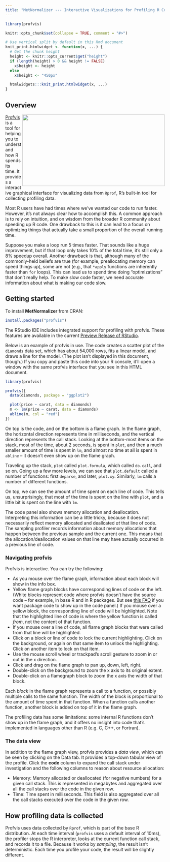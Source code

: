 ```yaml
---
title: "MetNormalizer --- Interactive Visualizations for Profiling R Code"
---
```


```r
library(profvis)

knitr::opts_chunk$set(collapse = TRUE, comment = "#>")

# Use vertical split by default in this Rmd document
knit_print.htmlwidget <- function(x, ...) {
  # Get the chunk height
  height <- knitr::opts_current$get("height")
  if (length(height) > 0 && height != FALSE)
    x$height <- height
  else
    x$height <- "450px"

  htmlwidgets:::knit_print.htmlwidget(x, ...)
}
```

## Overview

<img src="images/profvis.png" id="overview-image" width=450 height=225 align="right"/>

[Profvis](https://github.com/rstudio/profvis) is a tool for helping you to understand how R spends its time. It provides a interactive graphical interface for visualizing data from `Rprof`, R's built-in tool for collecting profiling data.

Most R users have had times where we've wanted our code to run faster. However, it's not always clear how to accomplish this. A common approach is to rely on intuition, and on wisdom from the broader R community about speeding up R code. One drawback to this is it can lead to a focus on optimizing things that actually take a small proportion of the overall running time.

Suppose you make a loop run 5 times faster. That sounds like a huge improvement, but if that loop only takes 10% of the total time, it's still only a 8% speedup overall. Another drawback is that, although many of the commonly-held beliefs are true (for example, preallocating memory can speed things up), some are not (e.g., that `*apply` functions are inherently faster than `for` loops). This can lead us to spend time doing "optimizations" that don't really help. To make slow code faster, we need accurate information about what is making our code slow.

## Getting started

To install **MetNormalizer** from CRAN:

```r
install.packages("profvis")
```

The RStudio IDE includes integrated support for profiling with profvis. These features are available in the current [Preview Release of RStudio](https://www.rstudio.com/products/rstudio/download/preview/).

Below is an example of profvis in use. The code creates a scatter plot of the `diamonds` data set, which has about 54,000 rows, fits a linear model, and draws a line for the model. (The plot isn't displayed in this document, though.) If you copy and paste this code into your R console, it'll open a window with the same profvis interface that you see in this HTML document.

```r
library(profvis)

profvis({
  data(diamonds, package = "ggplot2")

  plot(price ~ carat, data = diamonds)
  m <- lm(price ~ carat, data = diamonds)
  abline(m, col = "red")
})
```

On top is the code, and on the bottom is a flame graph. In the flame graph, the horizontal direction represents time in milliseconds, and the vertical direction represents the call stack. Looking at the bottom-most items on the stack, most of the time, about 2 seconds, is spent in `plot`, and then a much smaller amount of time is spent in `lm`, and almost no time at all is spent in `abline` -- it doesn't even show up on the flame graph.

Traveling up the stack, `plot` called `plot.formula`, which called `do.call`, and so on. Going up a few more levels, we can see that `plot.default` called a number of functions: first `deparse`, and later, `plot.xy`. Similarly, `lm` calls a number of different functions.

On top, we can see the amount of time spent on each line of code. This tells us, unsurprisingly, that most of the time is spent on the line with `plot`, and a little bit is spent on the line with `lm`.

The code panel also shows memory allocation and deallocation. Interpreting this information can be a little tricky, because it does not necessarily reflect memory allocated and deallcated *at* that line of code. The sampling profiler records information about memory allocations that happen between the previous sample and the current one. This means that the allocation/deallocation values on that line may have actually occurred in a previous line of code.

### Navigating profvis

Profvis is interactive. You can try the following:

* As you mouse over the flame graph, information about each block will show in the info box.
* Yellow flame graph blocks have corresponding lines of code on the left. (White blocks represent code where profvis doesn't have the source code -- for example, in base R and in R packages. But see [this FAQ](#how-do-i-get-code-from-an-r-package-to-show-in-the-code-panel) if you want package code to show up in the code panel.) If you mouse over a yellow block, the corresponding line of code will be highlighted. Note that the highlighted line of code is where the yellow function is called *from*, not the content of that function.
* If you mouse over a line of code, all flame graph blocks that were called from that line will be highlighted.
* Click on a block or line of code to lock the current highlighting. Click on the background, or again on that same item to unlock the highlighting. Click on another item to lock on that item.
* Use the mouse scroll wheel or trackpad's scroll gesture to zoom in or out in the x direction.
* Click and drag on the flame graph to pan up, down, left, right.
* Double-click on the background to zoom the x axis to its original extent.
* Double-click on a flamegraph block to zoom the x axis the width of that block.

Each *block* in the flame graph represents a call to a function, or possibly multiple calls to the same function. The width of the block is proportional to the amount of time spent in that function. When a function calls another function, another block is added on top of it in the flame graph.

The profiling data has some limitations: some internal R functions don't show up in the flame graph, and it offers no insight into code that's implemented in languages other than R (e.g. C, C++, or Fortran).

### The data view

In addition to the flame graph view, profvis provides a *data view*, which can be seen by clicking on the Data tab. It provides a top-down tabular view of the profile. Click the **code** column to expand the call stack under investigation and the following columns to reason about resource allocation:

* Memory: Memory allocated or deallocated (for negative numbers) for a given call stack. This is represented in megabytes and aggregated over all the call stacks over the code in the given row.
* Time: Time spent in milliseconds. This field is also aggregated over all the call stacks executed over the code in the given row.

## How profiling data is collected

Profvis uses data collected by `Rprof`, which is part of the base R distribution. At each time interval (`profvis` uses a default interval of 10ms), the profiler stops the R interpreter, looks at the current function call stack, and records it to a file. Because it works by *sampling*, the result isn't deterministic. Each time you profile your code, the result will be slightly different.
